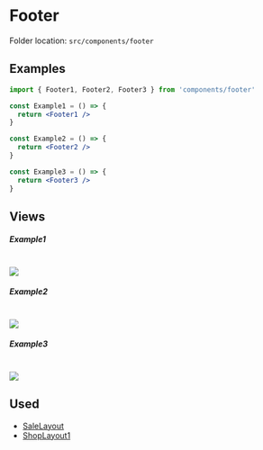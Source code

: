 # Footer


<Callout>Folder location: `src/components/footer`</Callout>

## Examples

```jsx
import { Footer1, Footer2, Footer3 } from 'components/footer'

const Example1 = () => {
  return <Footer1 />
}

const Example2 = () => {
  return <Footer2 />
}

const Example3 = () => {
  return <Footer3 />
}
```

## Views

##### Example1

<br />
<img src="/footer/footer-1.png" />

##### Example2

<br />
<img src="/footer/footer-2.png" />

##### Example3

<br />
<img src="/footer/footer-3.png" />

## Used

- [SaleLayout](https://bazaar-doc.netlify.app/layouts/sale-layout)
- [ShopLayout1](https://bazaar-doc.netlify.app/layouts/shop-layout-1)
